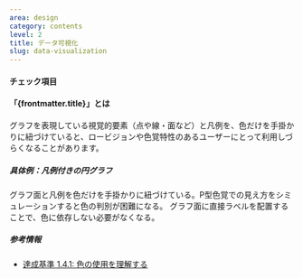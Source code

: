 ```yaml
---
area: design
category: contents
level: 2
title: データ可視化
slug: data-visualization
---
```



#### チェック項目

<Checkpoint title="グラフの視覚的要素と凡例を色以外の手段で紐づけられるようにする" />

#### 「{frontmatter.title}」とは

グラフを表現している視覚的要素（点や線・面など）と凡例を、色だけを手掛かりに紐づけていると、ロービジョンや色覚特性のあるユーザーにとって利用しづらくなることがあります。

##### 具体例：凡例付きの円グラフ

<Cases>
  <Case type="bad" title="グラフ面と凡例を色で紐づけている">
    グラフ面と凡例を色だけを手掛かりに紐づけている。P型色覚での見え方をシミュレーションすると色の判別が困難になる。
  </Case>
  <Case type="good" title="グラフ面に直接ラベルを配置する">
    グラフ面に直接ラベルを配置することで、色に依存しない必要がなくなる。
  </Case>
</Cases>

##### 参考情報

- [達成基準 1.4.1: 色の使用を理解する](https://waic.jp/translations/WCAG21/Understanding/use-of-color.html)
